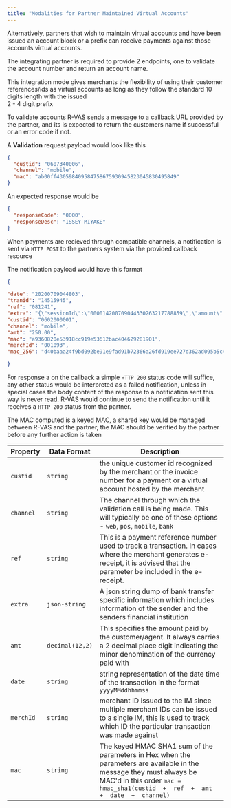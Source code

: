 ```yaml
---
title: "Modalities for Partner Maintained Virtual Accounts"
---
```


Alternatively, partners that wish to maintain virtual accounts and have been issued an account block or a prefix
can receive payments against those accounts virtual accounts.

The integrating partner is required to provide 2 endpoints, one to validate the account number and return an account name.

This integration mode gives merchants the flexibility of using their customer references/ids as virtual accounts as long as they follow the standard 10 digits length with the issued  
2 - 4 digit prefix

To validate accounts R-VAS sends a message to a callback URL provided by the partner, and its is expected to return the customers name if successful or an error code if not.

A **Validation** request payload would look like this

```json Request
{
  "custid": "0607340006",
  "channel": "mobile",
  "mac": "ab00ff430598409584758675930945823045830495849"
}
```

An expected response would be

```json Response
{
  "responseCode": "0000",
  "responseDesc": "ISSEY MIYAKE"
}
```

When payments are recieved through compatible channels, a notification is sent via `HTTP POST` to the partners system via the provided callback resource

The notification payload would have this format

```json Notification Payload
{

"date": "20200709044803",
"tranid": "14515945",
"ref": "081241",
"extra": "{\"sessionId\":\"000014200709044330263217788859\",\"amount\":2.5E+2,\"sender\":\"0073XXXX06\",\"senderName\":\"DELE MAJID UDO\",\"senderReference\":\"NXG3475034567\",\"channel\":\"3\",\"beneficiary\":\"0602000001\",\"narration\":\"TEST VIRTUAL ACCOUNT\"}",
"custid": "0602000001",
"channel": "mobile",
"amt": "250.00",
"mac": "a9360820e53918cc919e53612bac404629281901",
"merchId": "001093",
"mac_256": "d40baaa24f9bd092be91e9fad91b72366a26fd919ee727d362ad095b5c4f1d29"

}
```

For response a on the callback a simple `HTTP 200` status code will suffice, any other status would be interpreted as a failed notification, unless in special cases the body content of the response to a notification sent this way is never read.
R-VAS would continue to send the notification until it receives a `HTTP 200` status from the partner.

The MAC computed is a keyed MAC, a shared key would be managed between R-VAS and the partner, the MAC should be verified by the partner before any further action is taken
​

| Property  | Data Format     | Description                                                                                                                                                                                              |
| --------- | --------------- | -------------------------------------------------------------------------------------------------------------------------------------------------------------------------------------------------------- |
| `custid`  | `string`        | the unique customer id recognized by the merchant or the invoice number for a payment or a virtual account hosted by the merchant                                                                        |
| `channel` | `string`        | The channel through which the validation call is being made. This will typically be one of these options - `web`, `pos`, `mobile`, `bank`                                                                |
| `ref`     | `string`        | This is a payment reference number used to track a transaction. In cases where the merchant generates e-receipt, it is advised that the parameter be included in the e-receipt.                          |
| `extra`   | `json-string`   | A json string dump of bank transfer specific information which includes information of the sender and the senders financial institution                                                                  |
| `amt`     | `decimal(12,2)` | This specifies the amount paid by the customer/agent. It always carries a 2 decimal place digit indicating the minor denomination of the currency paid with                                              |
| `date`    | `string`        | string representation of the date time of the transaction in the format `yyyyMMddhhmmss`                                                                                                                 |
| `merchId` | `string`        | merchant ID issued to the IM since multiple merchant IDs can be issued to a single IM, this is used to track which ID the particular transaction was made against                                        |
| `mac`     | `string`        | The keyed HMAC SHA1 sum of the parameters in Hex when the parameters are available in the message they must always be MAC'd in this order `mac = hmac_sha1(custid  +  ref  +  amt  +  date  +  channel)` |
